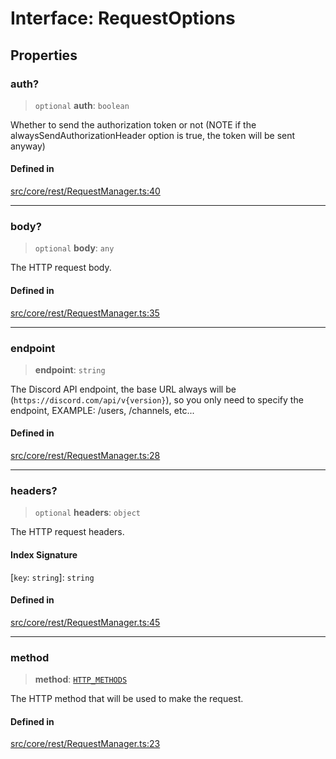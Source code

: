 # Interface: RequestOptions

## Properties

### auth?

> `optional` **auth**: `boolean`

Whether to send the authorization token or not (NOTE if the alwaysSendAuthorizationHeader option is true, the token will be sent anyway)

#### Defined in

[src/core/rest/RequestManager.ts:40](https://github.com/justheimsk/cordium.js/blob/1bf2a638b90afa5ef4b22005e7b70c138a2c2b3e/src/core/rest/RequestManager.ts#L40)

***

### body?

> `optional` **body**: `any`

The HTTP request body.

#### Defined in

[src/core/rest/RequestManager.ts:35](https://github.com/justheimsk/cordium.js/blob/1bf2a638b90afa5ef4b22005e7b70c138a2c2b3e/src/core/rest/RequestManager.ts#L35)

***

### endpoint

> **endpoint**: `string`

The Discord API endpoint, the base URL always will be (`https://discord.com/api/v{version}`), so you only need to specify the endpoint, EXAMPLE: /users, /channels, etc...

#### Defined in

[src/core/rest/RequestManager.ts:28](https://github.com/justheimsk/cordium.js/blob/1bf2a638b90afa5ef4b22005e7b70c138a2c2b3e/src/core/rest/RequestManager.ts#L28)

***

### headers?

> `optional` **headers**: `object`

The HTTP request headers.

#### Index Signature

 \[`key`: `string`\]: `string`

#### Defined in

[src/core/rest/RequestManager.ts:45](https://github.com/justheimsk/cordium.js/blob/1bf2a638b90afa5ef4b22005e7b70c138a2c2b3e/src/core/rest/RequestManager.ts#L45)

***

### method

> **method**: [`HTTP_METHODS`](../type-aliases/HTTP_METHODS.mdx)

The HTTP method that will be used to make the request.

#### Defined in

[src/core/rest/RequestManager.ts:23](https://github.com/justheimsk/cordium.js/blob/1bf2a638b90afa5ef4b22005e7b70c138a2c2b3e/src/core/rest/RequestManager.ts#L23)
